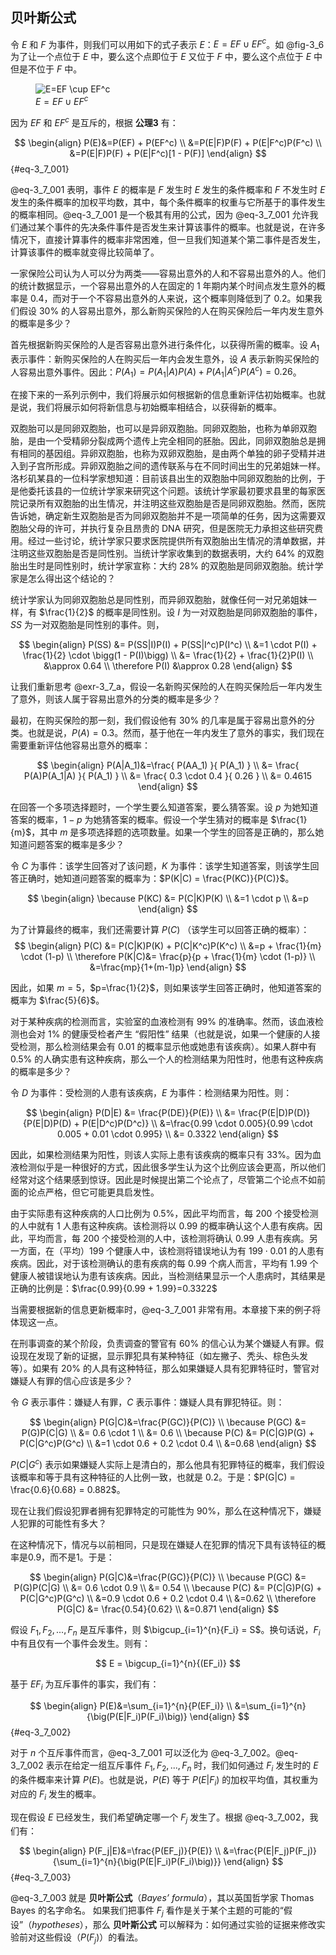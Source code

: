 ## 贝叶斯公式 {#sec-3_7}
令 $E$ 和 $F$ 为事件，则我们可以用如下的式子表示 $E$：$E = EF \cup EF^c$。如 @fig-3_6 为了让一个点位于 $E$ 中，要么这个点即位于 $E$ 又位于 $F$ 中，要么这个点位于 $E$ 中但是不位于 $F$ 中。

![$E=EF \cup EF^c$](../images/chapter_3/f_3_6.png){#fig-3_6}

因为 $EF$ 和 $EF^c$ 是互斥的，根据 **公理3** 有：

$$
\begin{align}
P(E)&=P(EF) + P(EF^c) \\
&=P(E|F)P(F) + P(E|F^c)P(F^c) \\
&=P(E|F)P(F) + P(E|F^c)[1 - P(F)]
\end{align}
$$ {#eq-3_7_001}

@eq-3_7_001 表明，事件 $E$ 的概率是 $F$ 发生时 $E$ 发生的条件概率和 $F$ 不发生时 $E$ 发生的条件概率的加权平均数，其中，每个条件概率的权重与它所基于的事件发生的概率相同。@eq-3_7_001 是一个极其有用的公式，因为 @eq-3_7_001 允许我们通过某个事件的先决条件事件是否发生来计算该事件的概率。也就是说，在许多情况下，直接计算事件的概率非常困难，但一旦我们知道某个第二事件是否发生，计算该事件的概率就变得比较简单了。

::: {#exr-3_7_a}
一家保险公司认为人可以分为两类——容易出意外的人和不容易出意外的人。他们的统计数据显示，一个容易出意外的人在固定的 1 年期内某个时间点发生意外的概率是 0.4，而对于一个不容易出意外的人来说，这个概率则降低到了 0.2。如果我们假设 30% 的人容易出意外，那么新购买保险的人在购买保险后一年内发生意外的概率是多少？
:::

::: {#sol-3_7_a}
首先根据新购买保险的人是否容易出意外进行条件化，以获得所需的概率。设 $A_1$ 表示事件：新购买保险的人在购买后一年内会发生意外，设 $A$ 表示新购买保险的人容易出意外事件。因此：$P(A_1)=P(A_1|A)P(A) + P(A_1|A^c)P(A^c) = 0.26$。
:::

在接下来的一系列示例中，我们将展示如何根据新的信息重新评估初始概率。也就是说，我们将展示如何将新信息与初始概率相结合，以获得新的概率。

::: {#exr-3_7_b}
双胞胎可以是同卵双胞胎，也可以是异卵双胞胎。同卵双胞胎，也称为单卵双胞胎，是由一个受精卵分裂成两个遗传上完全相同的胚胎。因此，同卵双胞胎总是拥有相同的基因组。异卵双胞胎，也称为双卵双胞胎，是由两个单独的卵子受精并进入到子宫所形成。异卵双胞胎之间的遗传联系与在不同时间出生的兄弟姐妹一样。洛杉矶某县的一位科学家想知道：目前该县出生的双胞胎中同卵双胞胎的比例，于是他委托该县的一位统计学家来研究这个问题。该统计学家最初要求县里的每家医院记录所有双胞胎的出生情况，并注明这些双胞胎是否是同卵双胞胎。然而，医院告诉她，确定新生双胞胎是否为同卵双胞胎并不是一项简单的任务，因为这需要双胞胎父母的许可，并执行复杂且昂贵的 DNA 研究，但是医院无力承担这些研究费用。经过一些讨论，统计学家只要求医院提供所有双胞胎出生情况的清单数据，并注明这些双胞胎是否是同性别。当统计学家收集到的数据表明，大约 64% 的双胞胎出生时是同性别时，统计学家宣称：大约 28% 的双胞胎是同卵双胞胎。统计学家是怎么得出这个结论的？
:::

::: {#sol-3_7_b}
统计学家认为同卵双胞胎总是同性别，而异卵双胞胎，就像任何一对兄弟姐妹一样，有 $\frac{1}{2}$ 的概率是同性别。设 $I$ 为一对双胞胎是同卵双胞胎的事件，$SS$ 为一对双胞胎是同性别的事件。则，

$$
\begin{align}
P(SS) &= P(SS|I)P(I) + P(SS|I^c)P(I^c) \\
&=1 \cdot P(I) + \frac{1}{2} \cdot \bigg(1 - P(I)\bigg) \\
&= \frac{1}{2} + \frac{1}{2}P(I) \\
&\approx 0.64 \\
\therefore P(I) &\approx 0.28
\end{align}
$$
:::

::: {#exr-3_7_c}
让我们重新思考 @exr-3_7_a，假设一名新购买保险的人在购买保险后一年内发生了意外，则该人属于容易出意外的分类的概率是多少？
:::

::: {#sol-3_7_c}
最初，在购买保险的那一刻，我们假设他有 30% 的几率是属于容易出意外的分类。也就是说，$P(A) = 0.3$。然而，基于他在一年内发生了意外的事实，我们现在需要重新评估他容易出意外的概率：

$$
\begin{align}
P(A|A_1)&=\frac{ P(AA_1) }{ P(A_1) } \\
&= \frac{ P(A)P(A_1|A) }{ P(A_1) } \\
&= \frac{ 0.3 \cdot 0.4 }{ 0.26 } \\
&= 0.4615
\end{align}
$$
:::

::: {#exr-3_7_d}
在回答一个多项选择题时，一个学生要么知道答案，要么猜答案。设 $p$ 为她知道答案的概率，$1-p$ 为她猜答案的概率。假设一个学生猜对的概率是 $\frac{1}{m}$，其中 $m$ 是多项选择题的选项数量。如果一个学生的回答是正确的，那么她知道问题答案的概率是多少？
:::

::: {#sol-3_7_d}
令 $C$ 为事件：该学生回答对了该问题，$K$ 为事件：该学生知道答案，则该学生回答正确时，她知道问题答案的概率为：$P(K|C) = \frac{P(KC)}{P(C)}$。

$$
\begin{align}
\because P(KC) &= P(C|K)P(K) \\
&=1 \cdot p \\
&=p
\end{align}
$$

为了计算最终的概率，我们还需要计算 $P(C)$ （该学生可以回答正确的概率）：
$$
\begin{align}
P(C) &= P(C|K)P(K) + P(C|K^c)P(K^c) \\
&=p + \frac{1}{m} \cdot (1-p) \\
\therefore P(K|C)&= \frac{p}{p + \frac{1}{m} \cdot (1-p)} \\
&=\frac{mp}{1+(m-1)p}
\end{align} 
$$

因此，如果 $m=5$，$p=\frac{1}{2}$，则如果该学生回答正确时，他知道答案的概率为 $\frac{5}{6}$。
:::

::: {#exr-3_7_e}
对于某种疾病的检测而言，实验室的血液检测有 99% 的准确率。然而，该血液检测也会对 1% 的健康受检者产生 “假阳性” 结果（也就是说，如果一个健康的人接受检测，那么检测结果会有 0.01 的概率显示他或她患有该疾病）。如果人群中有 0.5% 的人确实患有这种疾病，那么一个人的检测结果为阳性时，他患有这种疾病的概率是多少？
:::

::: {#sol-3_7_e}
令 $D$ 为事件：受检测的人患有该疾病，$E$ 为事件：检测结果为阳性。则：

$$
\begin{align}
P(D|E) &= \frac{P(DE)}{P(E)} \\
&= \frac{P(E|D)P(D)}{P(E|D)P(D) + P(E|D^c)P(D^c)} \\
&=\frac{0.99 \cdot 0.005}{0.99 \cdot 0.005 + 0.01 \cdot 0.995} \\
&= 0.3322
\end{align}
$$

因此，如果检测结果为阳性，则该人实际上患有该疾病的概率只有 33%。因为血液检测似乎是一种很好的方式，因此很多学生认为这个比例应该会更高，所以他们经常对这个结果感到惊讶。因此是时候提出第二个论点了，尽管第二个论点不如前面的论点严格，但它可能更具启发性。

由于实际患有这种疾病的人口比例为 0.5%，因此平均而言，每 200 个接受检测的人中就有 1 人患有这种疾病。该检测将以 0.99 的概率确认这个人患有疾病。因此，平均而言，每 200 个接受检测的人中，该检测将确认 0.99 人患有疾病。另一方面，在（平均）199 个健康人中，该检测将错误地认为有 $199 \cdot 0.01$ 的人患有疾病。因此，对于该检测确认的患有疾病的每 0.99 个病人而言，平均有 1.99 个健康人被错误地认为患有该疾病。因此，当检测结果显示一个人患病时，其结果是正确的比例是：$\frac{0.99}{0.99 + 1.99}=0.3322$
:::

当需要根据新的信息更新概率时，@eq-3_7_001 非常有用。本章接下来的例子将体现这一点。

::: {#exr-3_7_f}
在刑事调查的某个阶段，负责调查的警官有 60% 的信心认为某个嫌疑人有罪。假设现在发现了新的证据，显示罪犯具有某种特征（如左撇子、秃头、棕色头发等）。如果有 20% 的人具有这种特征，那么如果嫌疑人具有犯罪特征时，警官对嫌疑人有罪的信心应该是多少？
:::

::: {#sol-3_7_f}
令 $G$ 表示事件：嫌疑人有罪，$C$ 表示事件：嫌疑人具有罪犯特征。则：

$$
\begin{align}
P(G|C)&=\frac{P(GC)}{P(C)} \\
\because P(GC) &= P(G)P(C|G) \\
&= 0.6 \cdot 1 \\
&= 0.6 \\
\because P(C) &= P(C|G)P(G) + P(C|G^c)P(G^c) \\
&=1 \cdot 0.6 + 0.2 \cdot 0.4 \\
&=0.68
\end{align}
$$

$P(C|G^c)$ 表示如果嫌疑人实际上是清白的，那么他具有犯罪特征的概率，我们假设该概率和等于具有这种特征的人比例一致，也就是 0.2。于是：$P(G|C) = \frac{0.6}{0.68} = 0.882$。
:::

::: {#exr-3_7_fc}
现在让我们假设犯罪者拥有犯罪特定的可能性为 90%，那么在这种情况下，嫌疑人犯罪的可能性有多大？
:::

::: {#sol-3_7_fc}
在这种情况下，情况与以前相同，只是现在嫌疑人在犯罪的情况下具有该特征的概率是0.9，而不是1。于是：

$$
\begin{align}
P(G|C)&=\frac{P(GC)}{P(C)} \\
\because P(GC) &= P(G)P(C|G) \\
&= 0.6 \cdot 0.9 \\
&= 0.54 \\
\because P(C) &= P(C|G)P(G) + P(C|G^c)P(G^c) \\
&=0.9 \cdot 0.6 + 0.2 \cdot 0.4 \\
&=0.62 \\
\therefore P(G|C) &= \frac{0.54}{0.62} \\
&=0.871
\end{align}
$$
:::

假设 $F_1, F_2, ..., F_n$ 是互斥事件，则 $\bigcup_{i=1}^{n}{F_i} = S$。换句话说，$F_i$ 中有且仅有一个事件会发生。则有：

$$
E = \bigcup_{i=1}^{n}{(EF_i)}
$$

基于 $EF_i$ 为互斥事件的事实，我们有：

$$
\begin{align}
P(E)&=\sum_{i=1}^{n}{P(EF_i)} \\
&=\sum_{i=1}^{n}{\big(P(E|F_i)P(F_i)\big)}
\end{align}
$$ {#eq-3_7_002}

对于 $n$ 个互斥事件而言，@eq-3_7_001 可以泛化为 @eq-3_7_002。@eq-3_7_002 表示在给定一组互斥事件 $F_1,F_2,...,F_n$ 时，我们如何通过 $F_i$ 发生时的 $E$ 的条件概率来计算 $P(E)$。也就是说，$P(E)$ 等于 $P(E|F_i)$ 的加权平均值，其权重为对应的 $F_i$ 发生的概率。

现在假设 $E$ 已经发生，我们希望确定哪一个 $F_j$ 发生了。根据 @eq-3_7_002，我们有：

$$
\begin{align}
P(F_j|E)&=\frac{P(EF_j)}{P(E)} \\
&=\frac{P(E|F_j)P(F_j)}{\sum_{i=1}^{n}{\big(P(E|F_i)P(F_i)\big)}}
\end{align}
$$ {#eq-3_7_003}

@eq-3_7_003 就是 **贝叶斯公式**（*Bayes' formula*），其以英国哲学家 Thomas Bayes 的名字命名。 如果我们把事件 $F_j$ 看作是关于某个主题的可能的“假设”（*hypotheses*），那么 **贝叶斯公式** 可以解释为：如何通过实验的证据来修改实验前对这些假设（$P(F_j)$）的看法。

::: {#exr-3_7_g}

:::

::: {#sol-3_7_g}

:::
